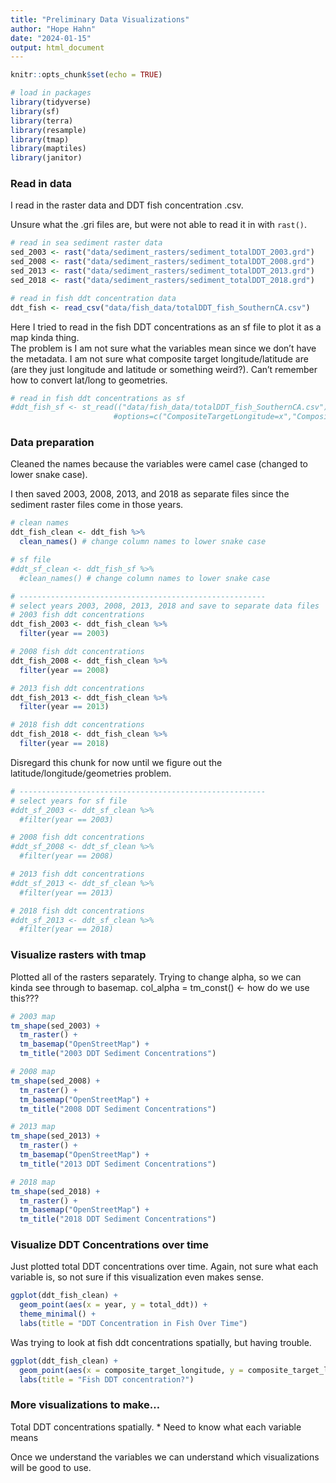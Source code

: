 ```yaml
---
title: "Preliminary Data Visualizations"
author: "Hope Hahn"
date: "2024-01-15"
output: html_document
---
```


```r
knitr::opts_chunk$set(echo = TRUE)
```

```r
# load in packages
library(tidyverse)
library(sf)
library(terra)
library(resample)
library(tmap)
library(maptiles)
library(janitor)
```

### Read in data

I read in the raster data and DDT fish concentration .csv.

Unsure what the .gri files are, but were not able to read it in with `rast()`.

```r
# read in sea sediment raster data
sed_2003 <- rast("data/sediment_rasters/sediment_totalDDT_2003.grd")
sed_2008 <- rast("data/sediment_rasters/sediment_totalDDT_2008.grd")
sed_2013 <- rast("data/sediment_rasters/sediment_totalDDT_2013.grd")
sed_2018 <- rast("data/sediment_rasters/sediment_totalDDT_2018.grd")

# read in fish ddt concentration data
ddt_fish <- read_csv("data/fish_data/totalDDT_fish_SouthernCA.csv")
```

Here I tried to read in the fish DDT concentrations as an sf file to plot it as a map kinda thing.\
The problem is I am not sure what the variables mean since we don't have the metadata. I am not sure what composite target longitude/latitude are (are they just longitude and latitude or something weird?). Can't remember how to convert lat/long to geometries.

```r
# read in fish ddt concentrations as sf
#ddt_fish_sf <- st_read(("data/fish_data/totalDDT_fish_SouthernCA.csv"),
                       #options=c("CompositeTargetLongitude=x","CompositeTargetLatitude=y")
```

### Data preparation

Cleaned the names because the variables were camel case (changed to lower snake case).

I then saved 2003, 2008, 2013, and 2018 as separate files since the sediment raster files come in those years.

```r
# clean names
ddt_fish_clean <- ddt_fish %>% 
  clean_names() # change column names to lower snake case

# sf file
#ddt_sf_clean <- ddt_fish_sf %>% 
  #clean_names() # change column names to lower snake case

# -------------------------------------------------------
# select years 2003, 2008, 2013, 2018 and save to separate data files
# 2003 fish ddt concentrations
ddt_fish_2003 <- ddt_fish_clean %>% 
  filter(year == 2003)

# 2008 fish ddt concentrations
ddt_fish_2008 <- ddt_fish_clean %>% 
  filter(year == 2008)

# 2013 fish ddt concentrations
ddt_fish_2013 <- ddt_fish_clean %>% 
  filter(year == 2013)

# 2018 fish ddt concentrations
ddt_fish_2018 <- ddt_fish_clean %>% 
  filter(year == 2018)
```

Disregard this chunk for now until we figure out the latitude/longitude/geometries problem.

```r
# -------------------------------------------------------
# select years for sf file 
#ddt_sf_2003 <- ddt_sf_clean %>% 
  #filter(year == 2003)

# 2008 fish ddt concentrations
#ddt_sf_2008 <- ddt_sf_clean %>% 
  #filter(year == 2008)

# 2013 fish ddt concentrations
#ddt_sf_2013 <- ddt_sf_clean %>% 
  #filter(year == 2013)

# 2018 fish ddt concentrations
#ddt_sf_2013 <- ddt_sf_clean %>% 
  #filter(year == 2018)
```

### Visualize rasters with tmap

Plotted all of the rasters separately. Trying to change alpha, so we can kinda see through to basemap. col_alpha = tm_const() \<- how do we use this???

```r
# 2003 map
tm_shape(sed_2003) +
  tm_raster() +
  tm_basemap("OpenStreetMap") +
  tm_title("2003 DDT Sediment Concentrations") 

# 2008 map
tm_shape(sed_2008) +
  tm_raster() +
  tm_basemap("OpenStreetMap") +
  tm_title("2008 DDT Sediment Concentrations") 

# 2013 map
tm_shape(sed_2013) +
  tm_raster() +
  tm_basemap("OpenStreetMap") +
  tm_title("2013 DDT Sediment Concentrations") 

# 2018 map
tm_shape(sed_2018) +
  tm_raster() +
  tm_basemap("OpenStreetMap") +
  tm_title("2018 DDT Sediment Concentrations") 
```

### Visualize DDT Concentrations over time

Just plotted total DDT concentrations over time. Again, not sure what each variable is, so not sure if this visualization even makes sense.

```r
ggplot(ddt_fish_clean) +
  geom_point(aes(x = year, y = total_ddt)) +
  theme_minimal() +
  labs(title = "DDT Concentration in Fish Over Time") 
```

Was trying to look at fish ddt concentrations spatially, but having trouble.

```r
ggplot(ddt_fish_clean) +
  geom_point(aes(x = composite_target_longitude, y = composite_target_latitude, color = total_ddt)) + theme_minimal() +
  labs(title = "Fish DDT concentration?")
```

### More visualizations to make...

Total DDT concentrations spatially. \* Need to know what each variable means

Once we understand the variables we can understand which visualizations will be good to use.
